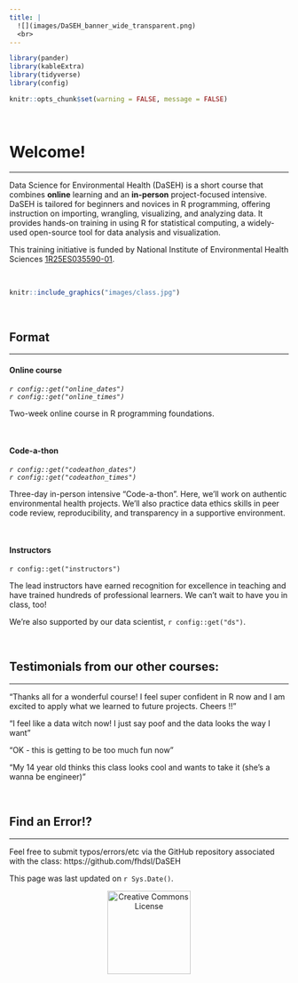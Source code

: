 ```yaml
---
title: |
  ![](images/DaSEH_banner_wide_transparent.png)
  <br>
---
```


```r
library(pander)
library(kableExtra)
library(tidyverse)
library(config)

knitr::opts_chunk$set(warning = FALSE, message = FALSE)
```


<br>

<div class="leaf"></div>
# Welcome!
***

Data Science for Environmental Health (DaSEH) is a short course that combines **online** learning and an **in-person** project-focused intensive. DaSEH is tailored for beginners and novices in R programming, offering instruction on importing, wrangling, visualizing, and analyzing data. It provides hands-on training in using R for statistical computing, a widely-used open-source tool for data analysis and visualization.

This training initiative is funded by National Institute of Environmental Health Sciences [1R25ES035590-01](https://reporter.nih.gov/search/cMEAgQFeo025gUX1DDzH9g/project-details/10746327). 

<br> 

```r
knitr::include_graphics("images/class.jpg")
```

<br>

## Format
***

#### Online course

_`r config::get("online_dates")`_  
_`r config::get("online_times")`_

Two-week online course in R programming foundations. 

<br>

#### Code-a-thon

_`r config::get("codeathon_dates")`_  
_`r config::get("codeathon_times")`_

Three-day in-person intensive “Code-a-thon”. Here, we'll work on authentic environmental health projects. We'll also practice data ethics skills in peer code review, reproducibility, and transparency in a supportive environment. 

<br>

#### Instructors

`r config::get("instructors")`

The lead instructors have earned recognition for excellence in teaching and have trained hundreds of professional learners. We can't wait to have you in class, too!

We're also supported by our data scientist, `r config::get("ds")`.

<br>

<!-- ## Sign Up! -->
<!-- *** -->

<!-- Please apply for the Fall Session using [this form](`r config::get("register_link")`) by **August 16, 2024**.  -->

<!-- You can reach out to daseh @ fredhutch.org with any questions. -->

<!-- <br> -->

## Testimonials from our other courses:
***

"Thanks all for a wonderful course! I feel super confident in R now and I am excited to apply what we learned to future projects. Cheers !!"

"I feel like a data witch now! I just say poof and the data looks the way I want"

"OK - this is getting to be too much fun now"

"My 14 year old thinks this class looks cool and wants to take it (she's a wanna be engineer)"

<br>


## Find an Error!?
***

Feel free to submit typos/errors/etc via the GitHub repository associated with the class: 
https://github.com/fhdsl/DaSEH

This page was last updated on `r Sys.Date()`.

<p style="text-align:center;"><a rel="license" href="http://creativecommons.org/licenses/by-nc-sa/4.0/"><img alt="Creative Commons License" style="border-width:0" src="https://live.staticflickr.com/4557/26350808799_6f9c8bcaa2_b.jpg" height="150"/> </a> </p><br />





